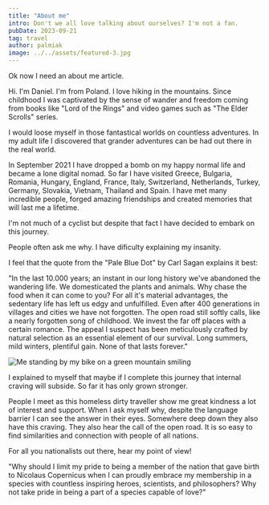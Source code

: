```yaml
---
title: "About me"
intro: Don't we all love talking about ourselves? I'm not a fan.
pubDate: 2023-09-21
tag: travel
author: palmiak
image: ../../assets/featured-3.jpg
---
```


Ok now I need an about me article. 

Hi. I'm Daniel. I'm from Poland. I love hiking in the mountains. Since childhood I was captivated by the sense of wander and freedom coming from books like "Lord of the Rings" and video games such as "The Elder Scrolls" series. 

I would loose myself in those fantastical worlds on countless adventures. In my adult life I discovered that grander adventures can be had out there in the real world. 

In September 2021 I have dropped a bomb on my happy normal life and became a lone digital nomad. So far I have visited Greece, Bulgaria, Romania, Hungary, England, France, Italy, Switzerland, Netherlands, Turkey, Germany, Slovakia, Vietnam, Thailand and Spain. I have met many incredible people, forged amazing friendships and created memories that will last me a lifetime.

I'm not much of a cyclist but despite that fact I have decided to embark on this journey. 

People often ask me why. I have dificulty explaining my insanity. 

I feel that the quote from the "Pale Blue Dot" by Carl Sagan explains it best:

"In the last 10.000 years; an instant in our long history we've abandoned the wandering life. We domesticated the plants and animals. Why chase the food when it can come to you? For all it's material advantages, the sedentary life has left us edgy and unfulfilled. Even after 400 generations in villages and cities we have not forgotten. The open road still softly calls, like a nearly forgotten song of childhood. We invest the far off places with a certain romance. The appeal I suspect has been meticulously crafted by natural selection as an essential element of our survival. Long summers, mild winters, plentiful gain. None of that lasts forever." 

<Image src={aboutMe} width={1200} alt="Me standing by my bike on a green mountain smiling" />

I explained to myself that maybe if I complete this journey that internal craving will subside. So far it has only grown stronger.

People I meet as this homeless dirty traveller show me great kindness a lot of interest and support. When I ask myself why, despite the language barrier I can see the answer in their eyes. Somewhere deep down they also have this craving. They also hear the call of the open road. It is so easy to find similarities and connection with people of all nations.

For all you nationalists out there, hear my point of view!

"Why should I limit my pride to being a member of the nation that gave birth to Nicolaus Copernicus when I can proudly embrace my membership in a species with countless inspiring heroes, scientists, and philosophers? Why not take pride in being a part of a species capable of love?"